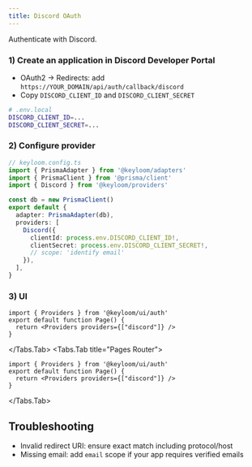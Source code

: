 ```yaml
---
title: Discord OAuth
---
```



Authenticate with Discord.

<Steps>

### 1) Create an application in Discord Developer Portal

- OAuth2 -> Redirects: add `https://YOUR_DOMAIN/api/auth/callback/discord`
- Copy `DISCORD_CLIENT_ID` and `DISCORD_CLIENT_SECRET`

```bash
# .env.local
DISCORD_CLIENT_ID=...
DISCORD_CLIENT_SECRET=...
```

### 2) Configure provider

```ts
// keyloom.config.ts
import { PrismaAdapter } from '@keyloom/adapters'
import { PrismaClient } from '@prisma/client'
import { Discord } from '@keyloom/providers'

const db = new PrismaClient()
export default {
  adapter: PrismaAdapter(db),
  providers: [
    Discord({
      clientId: process.env.DISCORD_CLIENT_ID!,
      clientSecret: process.env.DISCORD_CLIENT_SECRET!,
      // scope: 'identify email'
    }),
  ],
}
```

### 3) UI

<Tabs>
<Tabs.Tab title="App Router">

```tsx
import { Providers } from '@keyloom/ui/auth'
export default function Page() {
  return <Providers providers={["discord"]} />
}
```

</Tabs.Tab>
<Tabs.Tab title="Pages Router">

```tsx
import { Providers } from '@keyloom/ui/auth'
export default function Page() {
  return <Providers providers={["discord"]} />
}
```

</Tabs.Tab>
</Tabs>

</Steps>

## Troubleshooting

- Invalid redirect URI: ensure exact match including protocol/host
- Missing email: add `email` scope if your app requires verified emails

